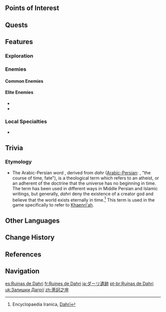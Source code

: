 {{Location Infobox
|image        = Ruins of Dahri.png
|type         = Subarea
|region       = Sumeru
|subregion    = Dharma Forest
|area         = Ashavan Realm
}}
{{Location Intro|description=<!--<p></p>-->}}

==Points of Interest==
{{Locations by Category Table|type=Points of Interest}}

==Quests==
{{Quests by Category List|heo=1}}

==Features==
===Exploration===
===Enemies===
====Common Enemies====
{{Column|2|
*{{Enemy|Floating Dendro Fungus}}
*{{Enemy|Winged Dendroshroom}}
}}

====Elite Enemies====
*{{Enemy|Ruin Hunter}}
*{{Enemy|Ruin Cruiser}}

===Local Specialties===
* {{Item|}}
<!--
==Soundtracks==
{{Soundtracks by Category Table|Ruins of Dahri Soundtracks|header=Ruins of Dahri}}
-->
==Trivia==
===Etymology===
*The Arabic-Persian word {{lang|"dahri"|ar=دَهْرِيّ|ar_rm=dahriyy|fa=دهری|fa_rm=dahrī}}, derived from ''dahr'' (<u>Arabic-Persian</u>: {{lang|mini=1|ar={{wt|دهر|دَهْر|Noun}}}}, "the course of time, fate"), is a theological term which refers to an atheist, or an adherent of the doctrine that the universe has no beginning in time. The term has been used in different ways in Middle Persian and Islamic writings, but generally, ''dahri'' deny the existence of a creator god and believe that the world exists eternally in time.<ref>Encyclopaedia Iranica, [https://iranicaonline.org/articles/dahri-ar Dahrī]</ref> This term is used in the game specifically to refer to [[Khaenri'ah]].

==Other Languages==
{{Other Languages
|en      = Ruins of Dahri
|zhs     = 荼诃之座
|zhs_rm  = Túhē zhī Zuò
|zht     = 荼訶之座
|zht_rm  = Túhē zhī Zuò
|zh_tl   = Base of Dahri
|zh_note = The Chinese character {{zh|{{wt|座}}}} means "seat," "base," "stand," or "constellation" rather than "ruins." It is also a classifier for buildings, mountains, and other similar immovable objects.
|ja      = ダーリ{{Rubi|遺|い|跡|せき}}
|ja_rm   = Daari Iseki<ref>[[Map]], Label: Ruins of Dahri (Japanese)</ref>
|ja_tl   = Ruins of Dahri
|ko      = 다흐리<->의 폐허
|ko_tl   = Ruins of Dahri
|es      = Ruinas de Dahri
|es_tl   = Ruins of Dahri
|fr      = Ruines de Dahri
|fr_tl   = Ruins of Dahri
|ru      = Руины Дахри
|ru_tl   = Ruins of Dahri
|th      = Ruins of Dahri
|vi      = Phế Tích Dahri
|vi_tl   = Dahri Ruins
|de      = Ruinen von Dahri
|de_tl   = Ruins of Dahri
|id      = Ruins of Dahri
|pt      = Ruínas de Dahri
|pt_tl   = Ruins of Dahri
|tr      = Dahri Harabeleri
|tr_tl   = Dahri Ruins
|it      = Rovine di Dahri
|it_tl   = Ruins of Dahri
}}

==Change History==
{{Change History|3.0}}

==References==
{{Reflist}}

==Navigation==
{{Area Navbox|Sumeru}}

[[es:Ruinas de Dahri]]
[[fr:Ruines de Dahri]]
[[ja:ダーリ遺跡]]
[[pt-br:Ruínas de Dahri]]
[[uk:Залишки Дагрії]]
[[zh:荼訶之座]]
